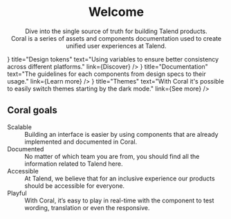 



<Meta title="Welcome" />

<Welcome />

<center>
	<h1>Welcome</h1>
	<p>
		Dive into the single source of truth for building Talend products.
		<br />
		Coral is a series of assets and components documentation used to create unified user experiences
		at Talend.
	</p>
</center>

<Grid>
	<Card
		icon={<img src={DesignTokens} alt="" />}
		title="Design tokens"
		text="Using variables to ensure better consistency across different platforms."
		link={<a iconRight="arrowRight">Discover</a>}
	/>
	<Card
		icon={<img src={Documentation} alt="" />}
		title="Documentation"
		text="The guidelines for each components from design specs to their usage."
		link={<a iconRight="arrowRight">Learn more</a>}
	/>
	<Card
		icon={<img src={Themes} alt="" />}
		title="Themes"
		text="With Coral it's possible to easily switch themes starting by the dark mode."
		link={<a iconRight="arrowRight">See more</a>}
	/>
</Grid>

## Coral goals

<Grid columns={2} as="dl">
	<div>
		<dt>Scalable</dt>
		<dd>
			Building an interface is easier by using components that are already implemented and
			documented in Coral.
		</dd>
	</div>
	<div>
		<dt>Documented</dt>
		<dd>
			No matter of which team you are from, you should find all the information related to Talend
			here.
		</dd>
	</div>
	<div>
		<dt>Accessible</dt>
		<dd>
			At Talend, we believe that for an inclusive experience our products should be accessible for
			everyone.
		</dd>
	</div>
	<div>
		<dt>Playful</dt>
		<dd>
			With Coral, it’s easy to play in real-time with the component to test wording, translation or
			even the responsive.
		</dd>
	</div>
</Grid>
